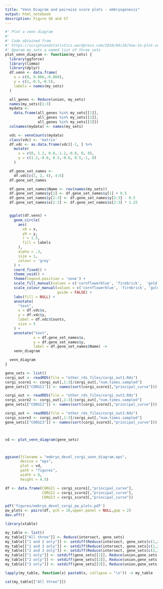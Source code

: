 ```yaml
---
title: "Venn Diagram and pairwise score plots - embryogenesis"
output: html_notebook
description: Figure S6 and S7
---
```


```r
#' Plot a venn diagram
#'
#' Code obtained from
#' https://scriptsandstatistics.wordpress.com/2018/04/26/how-to-plot-venn-diagrams-using-r-ggplot2-and-ggforce/
#' @param my_sets a named list of three sets
plot_venn_diagram <- function(my_sets) {
  library(ggforce)
  library(limma)
  library(dplyr)
  df.venn <- data.frame(
    x = c(0, 0.866,-0.866),
    y = c(1,-0.5,-0.5),
    labels = names(my_sets)
  )

  all_genes <- Reduce(union, my_sets)
  names(my_sets)[1:3]
  mydata <-
    data.frame(all_genes %in% my_sets[[1]],
               all_genes %in% my_sets[[2]],
               all_genes %in% my_sets[[3]])
  colnames(mydata) <- names(my_sets)

  vdc <- vennCounts(mydata)
  class(vdc) <- 'matrix'
  df.vdc <- as.data.frame(vdc)[-1, ] %>%
    mutate(
      x = c(0, 1.2, 0.8,-1.2,-0.8, 0, 0),
      y = c(1.2,-0.6, 0.5,-0.6, 0.5,-1, 0)
    )

  df.gene_set_names <-
    df.vdc[c(1, 2, 4), 4:6]
  df.gene_set_names

  df.gene_set_names$Name <- rev(names(my_sets))
  df.gene_set_names$y[1] <- df.gene_set_names$y[1] + 0.5
  df.gene_set_names$y[2:3] <- df.gene_set_names$y[2:3] - 0.5
  df.gene_set_names$x[2:3] <- df.gene_set_names$x[2:3] * 1.25


  ggplot(df.venn) +
    geom_circle(
      aes(
        x0 = x,
        y0 = y,
        r = 1.5,
        fill = labels
      ),
      alpha = .3,
      size = 1,
      colour = 'grey'
    ) +
    coord_fixed() +
    theme_void() +
    theme(legend.position = 'none') +
    scale_fill_manual(values = c('cornflowerblue', 'firebrick',  'gold')) +
    scale_colour_manual(values = c('cornflowerblue', 'firebrick', 'gold'),
                        guide = FALSE) +
    labs(fill = NULL) +
    annotate(
      "text",
      x = df.vdc$x,
      y = df.vdc$y,
      label = df.vdc$Counts,
      size = 5
    ) +
    annotate("text",
             x = df.gene_set_names$x,
             y = df.gene_set_names$y,
             label = df.gene_set_names$Name) ->
    venn_diagram

  venn_diagram
}

```



```r
gene_sets <- list()
corgi_out <- readRDS(file = "other_rds_files/corgi_out1.Rds")
corgi_score1 <- corgi_out[,1:3]/corgi_out[,"num.times.sampled"]
gene_sets[["CORGI1"]] <- names(sort(corgi_score1[,"principal_curve"]))[1:100]

corgi_out <- readRDS(file = "other_rds_files/corgi_out2.Rds")
corgi_score2 <- corgi_out[,1:3]/corgi_out[,"num.times.sampled"]
gene_sets[["CORGI2"]] <- names(sort(corgi_score2[,"principal_curve"]))[1:100]

corgi_out <- readRDS(file = "other_rds_files/corgi_out3.Rds")
corgi_score3 <- corgi_out[,1:3]/corgi_out[,"num.times.sampled"]
gene_sets[["CORGI3"]] <- names(sort(corgi_score3[,"principal_curve"]))[1:100]



vd <- plot_venn_diagram(gene_sets)



ggsave(filename = "embryo_devel_corgi_venn_diagram.eps",
       device = "eps", 
       plot = vd,
       path = "figures", 
       width = 8,
       height = 4.5)
```



```r
df <- data.frame(CORGI1 = corgi_score1[,"principal_curve"],
                 CORGI2 = corgi_score2[,"principal_curve"],
                 CORGI3 = corgi_score3[,"principal_curve"])

pdf('figures/embryo_devel_corgi_pw_plots.pdf')
pw_plots <- pairs(df, pch = 16,upper.panel = NULL,gap = 2)
dev.off()

```


```r
library(xtable)

my_table <- list()
my_table[["All three"]] <- Reduce(intersect, gene_sets)
my_table[["1 and 2 only"]] <- setdiff(Reduce(intersect, gene_sets[c(1,2)]), my_table[["All three"]])
my_table[["1 and 3 only"]] <- setdiff(Reduce(intersect, gene_sets[c(1,3)]), my_table[["All three"]])
my_table[["2 and 3 only"]] <- setdiff(Reduce(intersect, gene_sets[c(2,3)]), my_table[["All three"]])
my_table[["1 only"]] <- setdiff(gene_sets[[1]], Reduce(union,gene_sets[c(2,3)]))
my_table[["2 only"]] <- setdiff(gene_sets[[2]], Reduce(union,gene_sets[c(1,3)]))
my_table[["3 only"]] <- setdiff(gene_sets[[3]], Reduce(union,gene_sets[c(1,2)]))

lapply(my_table, function(x) paste0(x, collapse = "\n")) -> my_table

cat(my_table[["All three"]])
```
